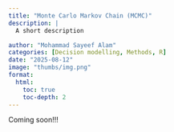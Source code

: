 ```yaml
---
title: "Monte Carlo Markov Chain (MCMC)"
description: | 
  A short description

author: "Mohammad Sayeef Alam"
categories: [Decision modelling, Methods, R]
date: "2025-08-12"
image: "thumbs/img.png"
format:
  html:
    toc: true
    toc-depth: 2
---
```


Coming soon!!!
